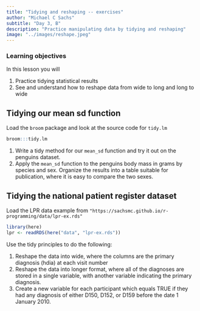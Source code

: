 ```yaml
---
title: "Tidying and reshaping -- exercises"
author: "Michael C Sachs"
subtitle: "Day 3, B"
description: "Practice manipulating data by tidying and reshaping"
image: "../images/reshape.jpeg"
---
```



### Learning objectives {.alert .alert-success}

In this lesson you will 

1. Practice tidying statistical results
2. See and understand how to reshape data from wide to long and long to wide


## Tidying our mean sd function

Load the `broom` package and look at the source code for `tidy.lm`
```r
broom:::tidy.lm
```


1. Write a tidy method for our `mean_sd` function and try it out on the penguins dataset. 
2. Apply the `mean_sd` function to the penguins body mass in grams by species and sex. Organize the results into a table suitable for publication, where it is easy to compare the two sexes.


## Tidying the national patient register dataset

Load the LPR data example from `"https://sachsmc.github.io/r-programming/data/lpr-ex.rds"`

```r
library(here)
lpr <- readRDS(here("data", "lpr-ex.rds"))
```

Use the tidy principles to do the following: 

1. Reshape the data into wide, where the columns are the primary diagnosis (hdia) at each visit number
2. Reshape the data into longer format, where all of the diagnoses are stored in a single variable, with another variable indicating the primary diagnosis. 
3. Create a new variable for each participant which equals TRUE if they had any diagnosis of either D150, D152, or D159 before the date 1 January 2010.



